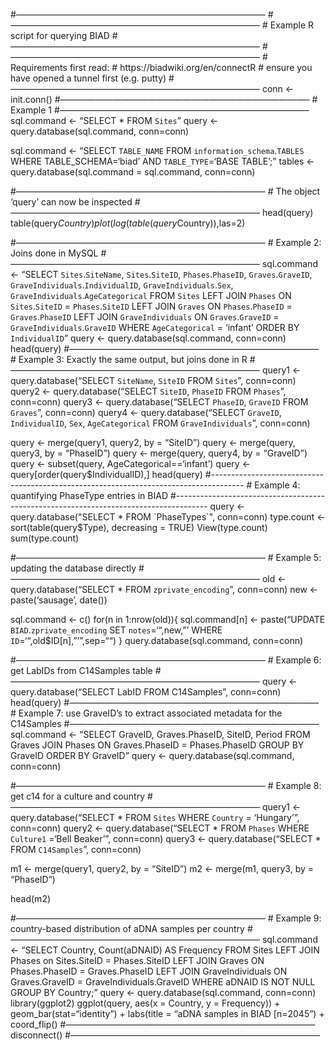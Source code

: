 #--------------------------------------------------------------------------------------
#--------------------------------------------------------------------------------------
# Example R script for querying BIAD
#--------------------------------------------------------------------------------------
#--------------------------------------------------------------------------------------
# Requirements first read:
# https://biadwiki.org/en/connectR
# ensure you have opened a tunnel first (e.g. putty)
#--------------------------------------------------------------------------------------
conn  <-  init.conn()
#--------------------------------------------------------------------------------------
# Example 1
#--------------------------------------------------------------------------------------
sql.command <- "SELECT * FROM `Sites`"
query <- query.database(sql.command, conn=conn)

sql.command <- "SELECT `TABLE_NAME` FROM `information_schema`.`TABLES` WHERE TABLE_SCHEMA='biad' AND `TABLE_TYPE`='BASE TABLE';"
tables <- query.database(sql.command = sql.command, conn=conn)

#--------------------------------------------------------------------------------------
# The object 'query' can now be inspected
#--------------------------------------------------------------------------------------
head(query)
table(query$Country)
plot(log(table(query$Country)),las=2)

#--------------------------------------------------------------------------------------
# Example 2: Joins done in MySQL
#--------------------------------------------------------------------------------------
sql.command <- "SELECT `Sites`.`SiteName`, `Sites`.`SiteID`, `Phases`.`PhaseID`, `Graves`.`GraveID`, `GraveIndividuals`.`IndividualID`,  `GraveIndividuals`.`Sex`, `GraveIndividuals`.`AgeCategorical`
FROM `Sites`
LEFT JOIN `Phases` ON `Sites`.`SiteID` = `Phases`.`SiteID`
LEFT JOIN `Graves` ON `Phases`.`PhaseID` = `Graves`.`PhaseID`
LEFT JOIN `GraveIndividuals` ON `Graves`.`GraveID` = `GraveIndividuals`.`GraveID`
WHERE `AgeCategorical` = 'infant'
ORDER BY `IndividualID`"
query <- query.database(sql.command, conn=conn)
head(query)
#--------------------------------------------------------------------------------------
# Example 3: Exactly the same output, but joins done in R
#--------------------------------------------------------------------------------------
query1 <- query.database("SELECT `SiteName`, `SiteID` FROM `Sites`", conn=conn)
query2 <- query.database("SELECT `SiteID`, `PhaseID` FROM `Phases`", conn=conn)
query3 <- query.database("SELECT `PhaseID`, `GraveID` FROM `Graves`", conn=conn)
query4 <- query.database("SELECT `GraveID`, `IndividualID`, `Sex`, `AgeCategorical` FROM `GraveIndividuals`", conn=conn)

query <- merge(query1, query2, by = "SiteID")
query <- merge(query,  query3, by = "PhaseID")
query <- merge(query,  query4, by = "GraveID")
query <- subset(query, AgeCategorical=='infant')
query <- query[order(query$IndividualID),]
head(query)
#--------------------------------------------------------------------------------------
# Example 4: quantifying PhaseType entries in BIAD 
#--------------------------------------------------------------------------------------
query <- query.database("SELECT * FROM `PhaseTypes`", conn=conn)
type.count <- sort(table(query$Type), decreasing = TRUE)
View(type.count)
sum(type.count)

#--------------------------------------------------------------------------------------
# Example 5: updating the database directly
#--------------------------------------------------------------------------------------
old <- query.database("SELECT * FROM `zprivate_encoding`", conn=conn)
new <- paste('sausage', date())

sql.command <- c()
for(n in 1:nrow(old)){
	sql.command[n] <- paste("UPDATE `BIAD`.`zprivate_encoding` SET `notes`='",new,"' WHERE `ID`='",old$ID[n],"'",sep="")
	}
query.database(sql.command, conn=conn)

#--------------------------------------------------------------------------------------
# Example 6: get LabIDs from C14Samples table
#--------------------------------------------------------------------------------------
query <- query.database("SELECT LabID FROM C14Samples", conn=conn)
head(query)
#--------------------------------------------------------------------------------------
# Example 7: use GraveID's to extract associated metadata for the C14Samples
#--------------------------------------------------------------------------------------
sql.command <- "SELECT GraveID, Graves.PhaseID, SiteID, Period FROM Graves JOIN Phases ON Graves.PhaseID = Phases.PhaseID GROUP BY GraveID ORDER BY GraveID"
query <- query.database(sql.command, conn=conn)

#--------------------------------------------------------------------------------------
# Example 8: get c14 for a culture and country
#--------------------------------------------------------------------------------------
query1 <- query.database("SELECT * FROM `Sites` WHERE `Country` = 'Hungary'", conn=conn)
query2 <- query.database("SELECT * FROM `Phases` WHERE `Culture1` ='Bell Beaker'", conn=conn)
query3 <- query.database("SELECT * FROM `C14Samples`", conn=conn)

m1 <- merge(query1, query2, by = "SiteID")
m2 <- merge(m1, query3, by = "PhaseID")

head(m2)

#--------------------------------------------------------------------------------------
# Example 9: country-based distribution of aDNA samples per country
#--------------------------------------------------------------------------------------
sql.command <- "SELECT Country, Count(aDNAID) AS Frequency FROM Sites LEFT JOIN Phases on Sites.SiteID = Phases.SiteID LEFT JOIN Graves ON Phases.PhaseID = Graves.PhaseID LEFT JOIN GraveIndividuals ON Graves.GraveID = GraveIndividuals.GraveID WHERE aDNAID IS NOT NULL GROUP BY Country;"
query <- query.database(sql.command, conn=conn)
library(ggplot2)
ggplot(query, aes(x = Country, y = Frequency)) + 
	geom_bar(stat="identity") +
	labs(title = "aDNA samples in BIAD [n=2045") +
	coord_flip()
#--------------------------------------------------------------------------------------
disconnect()
#--------------------------------------------------------------------------------------

